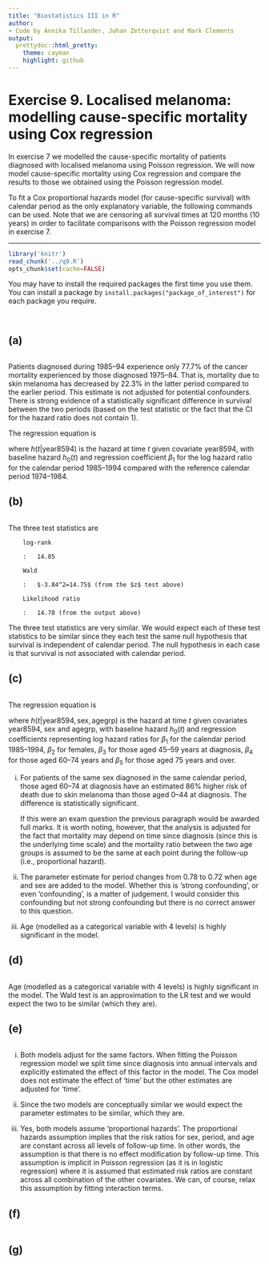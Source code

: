 ```yaml
---
title: "Biostatistics III in R"
author:
- Code by Annika Tillander, Johan Zetterqvist and Mark Clements
output:
  prettydoc::html_pretty:
    theme: cayman
    highlight: github
---
```


# Exercise 9. Localised melanoma: modelling cause-specific mortality using Cox regression #

In exercise 7 we modelled the cause-specific mortality of patients diagnosed with localised melanoma using Poisson regression. We will now model cause-specific mortality using Cox regression and compare the results to those we obtained using the Poisson regression model.

To fit a Cox proportional hazards model (for cause-specific survival) with calendar period as the only explanatory variable, the following commands can be used. Note that we are censoring all survival times at 120 months (10 years) in order to facilitate comparisons with the Poisson regression model in exercise 7.

-----------


```r
library('knitr')
read_chunk('../q9.R')
opts_chunk$set(cache=FALSE)
```

You may have to install the required packages the first time you use them. You can install a package by `install.packages("package_of_interest")` for each package you require.

```r
```

```r
```

## (a) ##

```r
```

Patients diagnosed during 1985–94 experience only 77.7% of the
cancer mortality experienced by those diagnosed 1975–84. That
is, mortality due to skin melanoma has decreased by 22.3% in the
latter period compared to the earlier period. This estimate is
not adjusted for potential confounders. There is strong evidence
of a statistically significant difference in survival between
the two periods (based on the test statistic or the fact that
the CI for the hazard ratio does not contain 1).

The regression equation is 

\begin{align*}
h(t|\text{year8594}) &= h_0(t) \exp(\beta_1 I(\text{year8594}="\text{Diagnosed 85-94}"))
\end{align*}
where $h(t|\text{year8594})$ is the hazard at time $t$ given covariate $\text{year8594}$, with baseline hazard $h_0(t)$ and regression coefficient $\beta_1$ for the log hazard ratio for the calendar period 1985--1994 compared with the reference calendar period 1974--1984.


## (b) ##

```r
```

The three test statistics are

        log-rank

        :   14.85 

        Wald

        :   $-3.84^2=14.75$ (from the $z$ test above)

        Likelihood ratio

        :   14.78 (from the output above)

The three test statistics are very similar. We would expect each of
these test statistics to be similar since they each test the same null
hypothesis that survival is independent of calendar period. The null
hypothesis in each case is that survival is not associated with
calendar period.


## (c) ##

```r
```

The regression equation is 

\begin{align*}
h(t|\text{year8594},\text{sex},\text{agegrp}) &= h_0(t) \exp(\beta_1 I(\text{year8594}="\text{Diagnosed 85-94}")+\beta_2 I(\text{sex}="\text{Female}")+\beta_3 I(\text{agegrp}="\text{45-59}")+\beta_4 I(\text{agegrp}="\text{60-74}")+\beta_5 I(\text{agegrp}="\text{75+}"))
\end{align*}
where $h(t|\text{year8594},\text{sex},\text{agegrp})$ is the hazard at time $t$ given covariates $\text{year8594}$, $\text{sex}$ and $\text{agegrp}$, with baseline hazard $h_0(t)$ and regression coefficients representing log hazard ratios for $\beta_1$ for the calendar period 1985--1994, $\beta_2$ for females, $\beta_3$ for those aged 45--59 years at diagnosis, $\beta_4$ for those aged 60--74 years and $\beta_5$ for those aged 75 years and over.


  i. For patients of the same sex diagnosed in the same calendar
            period, those aged 60–74 at diagnosis have an estimated 86%
            higher risk of death due to skin melanoma than those aged
            0–44 at diagnosis. The difference is
            statistically significant.
			
	 If this were an exam question the previous paragraph would
            be awarded full marks. It is worth noting, however, that the
            analysis is adjusted for the fact that mortality may depend
            on time since diagnosis (since this is the underlying
            time scale) and the mortality ratio between the two age
            groups is assumed to be the same at each point during the
            follow-up (i.e., proportional hazard).

  ii. The parameter estimate for period changes from 0.78 to 0.72 when
            age and sex are added to the model. Whether this is
            ‘strong confounding’, or even ‘confounding’, is a matter
            of judgement. I would consider this confounding but not
            strong confounding but there is no correct answer to this
            question.
 
  iii. Age (modelled as a categorical variable with 4 levels) is
            highly significant in the model.


## (d) ##

```r
```

Age (modelled as a categorical variable with 4 levels) is highly
significant in the model. The Wald test is an approximation to
the LR test and we would expect the two to be similar (which
they are).

## (e) ##

```r
```

  i. Both models adjust for the same factors. When fitting the
            Poisson regression model we split time since diagnosis into
            annual intervals and explicitly estimated the effect of this
            factor in the model. The Cox model does not estimate the
            effect of ‘time’ but the other estimates are adjusted for
            ‘time’.
			
  ii. Since the two models are conceptually similar we would
            expect the parameter estimates to be similar, which
            they are.
			
  iii. Yes, both models assume ‘proportional hazards’. The
            proportional hazards assumption implies that the risk
            ratios for sex, period, and age are constant across all
            levels of follow-up time. In other words, the assumption
            is that there is no effect modification by follow-up
            time. This assumption is implicit in Poisson regression
            (as it is in logistic regression) where it is assumed that
            estimated risk ratios are constant across all combination
            of the other covariates. We can, of course, relax this
            assumption by fitting interaction terms.

## (f) ##

```r
```

## (g) ##

```r
```

